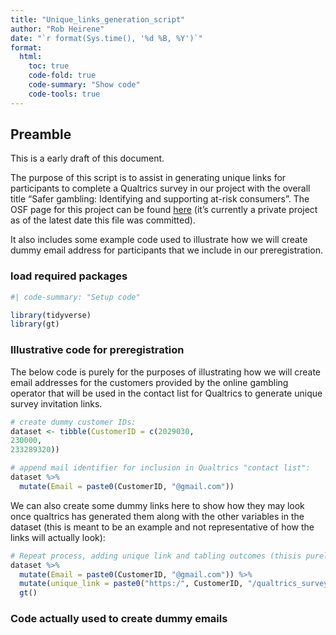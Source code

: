 ```yaml
---
title: "Unique_links_generation_script"
author: "Rob Heirene"
date: "`r format(Sys.time(), '%d %B, %Y')`"
format:
  html:
    toc: true
    code-fold: true
    code-summary: "Show code"
    code-tools: true
---
```


## Preamble

This is a early draft of this document.

The purpose of this script is to assist in generating unique links for participants to complete a Qualtrics survey in our project with the overall title "Safer gambling: Identifying and supporting at-risk consumers". The OSF page for this project can be found [here](https://osf.io/5at3q/) (it's currently a private project as of the latest date this file was committed).

It also includes some example code used to illustrate how we will create dummy email address for participants that we include in our preregistration.

### load required packages

```r
#| code-summary: "Setup code"

library(tidyverse)
library(gt)
```

### Illustrative code for preregistration

The below code is purely for the purposes of illustrating how we will create email addresses for the customers provided by the online gambling operator that will be used in the contact list for Qualtrics to generate unique survey invitation links.

```r
# create dummy customer IDs:
dataset <- tibble(CustomerID = c(2029030,
230000,
233289320))

# append mail identifier for inclusion in Qualtrics "contact list":
dataset %>% 
  mutate(Email = paste0(CustomerID, "@gmail.com"))

```

We can also create some dummy links here to show how they may look once qualtrics has generated them along with the other variables in the dataset (this is meant to be an example and not representative of how the links will actually look):

```r

# Repeat process, adding unique link and tabling outcomes (thisis purely for demonstrative purposes in the preregistration and not how unique links are actually generated):
dataset %>%
  mutate(Email = paste0(CustomerID, "@gmail.com")) %>% 
  mutate(unique_link = paste0("https:/", CustomerID, "/qualtrics_survey_university_of_sydney.com")) %>% 
  gt()
```

### Code actually used to create dummy emails

```r

```
